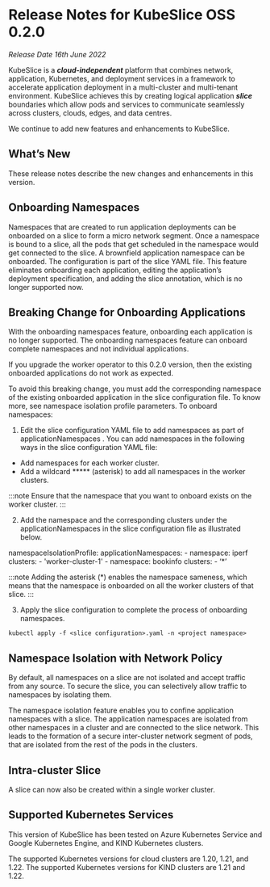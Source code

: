 # Release Notes for KubeSlice OSS 0.2.0
*Release Date 16th June 2022*

 

KubeSlice is a ***cloud-independent*** platform that combines network, application, Kubernetes, and deployment services in a framework to accelerate application deployment in a multi-cluster and multi-tenant environment. KubeSlice achieves this by creating logical application ***slice*** boundaries which allow pods and services to communicate seamlessly across clusters, clouds, edges, and data centres. 

We continue to add new features and enhancements to KubeSlice. 

## What’s New

These release notes describe the new changes and enhancements in this version.

## Onboarding Namespaces

Namespaces that are created to run application deployments can be onboarded on a slice to form a micro network segment. Once a namespace is bound to a slice, all the pods that get scheduled in the namespace would get connected to the slice. A brownfield application namespace can be onboarded. The configuration is part of the slice YAML file. This feature eliminates onboarding each application, editing the application’s deployment specification, and adding the slice annotation, which is no longer supported now.

## Breaking Change for Onboarding Applications 

With the onboarding namespaces feature, onboarding each application is no longer supported. The onboarding namespaces feature can onboard complete namespaces and not individual applications. 

If you upgrade the worker operator to this 0.2.0 version, then the existing onboarded applications do not work as expected. 

To avoid this breaking change, you must add the corresponding namespace of the existing onboarded application in the slice configuration file. To know more, see namespace isolation profile parameters.
To onboard namespaces:

1. Edit the slice configuration YAML file to add namespaces as part of applicationNamespaces . You can add namespaces in the following ways in the slice configuration YAML file:

* Add namespaces for each worker cluster.
* Add a wildcard ***** (asterisk) to add all namespaces in the worker clusters.

:::note
Ensure that the namespace that you want to onboard exists on the worker cluster.
:::

2. Add the namespace and the corresponding clusters under the applicationNamespaces in the slice configuration file as illustrated below.


  namespaceIsolationProfile:
   applicationNamespaces:
    - namespace: iperf
      clusters:
      - 'worker-cluster-1'
    - namespace: bookinfo
      clusters:
      - ‘*’

:::note
Adding the asterisk (*) enables the namespace sameness, which means that the namespace is onboarded on all the worker clusters of that slice.
:::

3. Apply the slice configuration to complete the process of  onboarding namespaces.

```
kubectl apply -f <slice configuration>.yaml -n <project namespace>
```

## Namespace Isolation with Network Policy
By default, all namespaces on a slice are not isolated and accept traffic from any source. To secure the slice, you can selectively allow traffic to namespaces by isolating them.

The namespace isolation feature enables you to confine application namespaces with a slice. The application namespaces are isolated from other namespaces in a cluster and are connected to the slice network. This leads to the formation of a secure inter-cluster network segment of pods, that are isolated from the rest of the pods in the clusters.

 

## Intra-cluster Slice 
A slice can now also be created within a single worker cluster.

 

## Supported Kubernetes Services 
This version of KubeSlice has been tested on Azure Kubernetes Service and Google Kubernetes Engine, and KIND Kubernetes clusters. 

 

The supported Kubernetes versions for cloud clusters are 1.20, 1.21, and 1.22. The supported Kubernetes versions for KIND clusters are 1.21 and 1.22.


